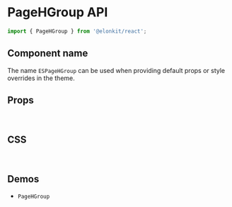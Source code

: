 
<Meta title="Components API/PageHGroup" />

# PageHGroup API

```js
import { PageHGroup } from '@elonkit/react';
```

## Component name

The name `ESPageHGroup` can be used when providing default props or style overrides in the theme.

## Props

<TableInterface name="PageHGroupProps" variant="props" />

<br />

## CSS

<TableInterface name="PageHGroupClasses" variant="css" />

<br />

## Demos

<ul>
  <li>
    <LinkTo kind="components-pagehgroup" story="demo">
      <code>PageHGroup</code>
    </LinkTo>
  </li>
</ul>
